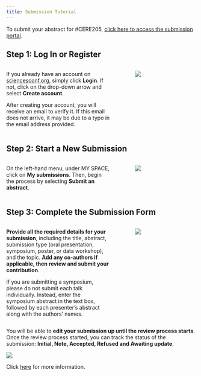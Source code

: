 ```yaml
---
title: Submission Tutorial
---
```


To submit your abstract for #CERE205, [click here to access the submission portal](https://cere2025.sciencesconf.org/){.btn .btn-outline-primary .btn role="button" data-toggle="tooltip" title="CERE2025 Submission Portal"}.

## Step 1: Log In or Register

::: columns
::: {.column width="60%"}
If you already have an account on [sciencesconf.org](https://cere2025.sciencesconf.org/), simply click **Login**. If not, click on the drop-down arrow and select **Create account**.

::: {.callout-warning title="Email Verification"}
After creating your account, you will receive an email to verify it. If this email does not arrive, it may be due to a typo in the email address provided.
:::

:::
::: {.column width="5%"}
:::
::: {.column width="35%"}
![](../images/step_1.png)
:::
:::

## Step 2: Start a New Submission

::: columns
::: {.column width="60%"}
On the left-hand menu, under MY SPACE, click on **My submissions**. Then, begin the process by selecting **Submit an abstract**.
:::
::: {.column width="5%"}
:::
::: {.column width="35%"}
![](../images/step_2.png)
:::
:::

## Step 3: Complete the Submission Form

::: columns
::: {.column width="60%"}
**Provide all the required details for your submission**, including the title, abstract, submission type (oral presentation, symposium, poster, or data workshop), and the topic. **Add any co-authors if applicable, then review and submit your contribution**.

::: {.callout-warning title="Symposium Submission"}
If you are submitting a symposium, please do not submit each talk individually. Instead, enter the symposium abstract in the text box, followed by each presenter’s abstract along with the authors’ names.
:::

:::
::: {.column width="5%"}
:::
::: {.column width="35%"}
![](../images/step_3.png)
:::
:::

You will be able to **edit your submission up until the review process starts**. Once the review process started, you can track the status of the submission: **Initial, Note, Accepted, Refused and Awaiting update**.

![](../images/step_4.png)

Click [here](https://doc.sciencesconf.org/en/deposer/soumettre.html) for more information.